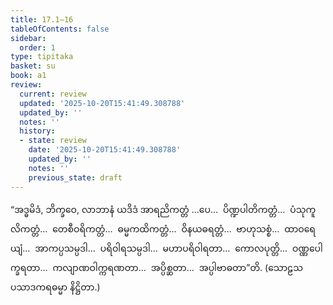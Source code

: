 ```yaml
---
title: 17.1–16
tableOfContents: false
sidebar:
  order: 1
type: tipitaka
basket: su
book: a1
review:
  current: review
  updated: '2025-10-20T15:41:49.308788'
  updated_by: ''
  notes: ''
  history:
  - state: review
    date: '2025-10-20T15:41:49.308788'
    updated_by: ''
    notes: ''
    previous_state: draft
---
```



<DynamicBreadcrumb />


<ReviewStatus review={frontmatter.review} showDetails={true} />

<HypothesisAnnotation frontmatter={frontmatter} />

<Division number="366–381" book="a1" e="ch" v="15">

<Paragraph number="438" book="a1">
“အဒ္ဓမိဒံ, ဘိက္ခဝေ, လာဘာနံ ယဒိဒံ အာရညိကတ္တံ …ပေ…  ပိဏ္ဍပါတိကတ္တံ…  ပံသုကူလိကတ္တံ…  တေစီဝရိကတ္တံ…  ဓမ္မကထိကတ္တံ…  ဝိနယဓရတ္တံ…  ဗာဟုသစ္စံ…  ထာဝရေယျံ…  အာကပ္ပသမ္ပဒါ…  ပရိဝါရသမ္ပဒါ…  မဟာပရိဝါရတာ…  ကောလပုတ္တိ…  ဝဏ္ဏပေါက္ခရတာ…  ကလျာဏဝါက္ကရဏတာ…  အပ္ပိစ္ဆတာ…  အပ္ပါဗာဓတာ”တိ.

</Paragraph>
</Division>

<Paragraph number="439" type="center" book="a1">
(သောဠသ ပသာဒကရဓမ္မာ နိဋ္ဌိတာ.)
</Paragraph>